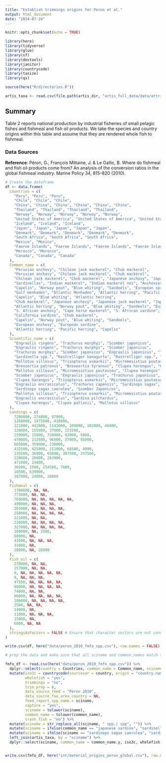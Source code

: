 ```yaml
---
title: "Establish trimmings origins for Peron et al."
output: html_document
date: "2024-07-24"
---
```



```r

knitr::opts_chunk$set(echo = TRUE)

library(here)
library(tidyverse)
library(glue)
library(sf)
library(devtools)
library(janitor)
library(countrycode)
library(taxize)
library(qs)

source(here("R/directories.R"))

artis_taxa <- read.csv(file.path(artis_dir, "artis_full_data/data/attribute tables/sciname.csv")) ## read in attribute table with common names

```

## Summary

Table 2 reports national production by industrial fisheries of small pelagic fishes and fishmeal and fish oil products. We take the species and country origins within this table and assume that they are rendered whole fish to fishmeal. 

### Data Sources

**Reference**: Péron, G., François Mittaine, J. & Le Gallic, B. Where do fishmeal and fish oil products come from? An analysis of the conversion ratios in the global fishmeal industry. Marine Policy 34, 815–820 (2010).

```r

# Create the dataframe
df <- data.frame(
  Countries = c(
    "Peru", "Peru", "Peru", 
    "Chile", "Chile", "Chile", 
    "China", "China", "China", "China", "China", "China", 
    "Thailand", "Thailand", "Thailand", "Thailand", 
    "Norway", "Norway", "Norway", "Norway", "Norway", 
    "United States of America", "United States of America", "United States of America", "United States of America", "United States of America", 
    "Iceland", "Iceland", "Iceland", 
    "Japan", "Japan", "Japan", "Japan", "Japan", 
    "Denmark", "Denmark", "Denmark", "Denmark", "Denmark", 
    "South Africa", "South Africa", "South Africa", 
    "Mexico", "Mexico", 
    "Faeroe Islands", "Faeroe Islands", "Faeroe Islands", "Faeroe Islands", 
    "Morocco", "Morocco", 
    "Canada", "Canada", "Canada"
  ),
  Common_name = c(
    "Peruvian anchovy", "Chilean jack mackerel", "Chub mackerel", 
    "Peruvian anchovy", "Chilean jack mackerel", "Chub mackerel", 
    "Chilean jack mackerel", "Chub mackerel", "Japanese anchovy", "Japanese jack mackerel", "Japanese sardine", "Pacific herring", 
    "Sardinellas", "Indian mackerel", "Indian mackerel nei", "Anchovies nei", 
    "Capelin", "Norway pout", "Blue whiting", "Sandeels", "European sprat", 
    "Gulf menhaden", "Atlantic Menhaden", "Atlantic herring", "Pacific herring", "California sardine", 
    "Capelin", "Blue whiting", "Atlantic herring", 
    "Chub mackerel", "Japanese anchovy", "Japanese jack mackerel", "Japanese sardine", "Pacific herring", 
    "Atlantic herring", "Norway pout", "Blue whiting", "Sandeels", "European sprat", 
    "S. African anchovy", "Cape horse mackerel", "S. African sardine", 
    "California sardine", "Chub mackerel", 
    "Capelin", "Norway pout", "Blue whiting", "Sandeels", 
    "European anchovy", "European sardine", 
    "Atlantic herring", "Pacific herring", "Capelin"
  ),
  Scientific_name = c(
    "Engraulis ringens", "Trachurus murphyi", "Scomber japonicus", 
    "Engraulis ringens", "Trachurus murphyi", "Scomber japonicus", 
    "Trachurus murphyi", "Scomber japonicus", "Engraulis japonicus", "Trachurus japonicus", "Sardinops melanostictus", "Clupea pallasii", 
    "Sardinella spp.", "Rastrelliger kanagurta", "Rastrelliger spp.", "Engraulidae", 
    "Mallotus villosus", "Trisopterus esmarkii", "Micromesistius poutassou", "Ammodytes spp", "Sprattus sprattus", 
    "Brevoortia patronus", "Brevoortia tyrannus", "Clupea harengus", "Clupea pallasii", "Sardinops sagax caerulea", 
    "Mallotus villosus", "Micromesistius poutassou", "Clupea harengus", 
    "Scomber japonicus", "Engraulis japonicus", "Trachurus japonicus", "Sardinops melanostictus", "Clupea pallasii", 
    "Clupea harengus", "Trisopterus esmarkii", "Micromesistius poutassou", "Ammodytes spp", "Sprattus sprattus", 
    "Engraulis encrasicolus", "Trachurus capensis", "Sardinops sagax", 
    "Sardinops sagax caerulea", "Scomber Japonicus", 
    "Mallotus villosus", "Trisopterus esmarkii", "Micromesistius poutassou", "Ammodytes spp", 
    "Engraulis encrasicolus", "Sardina pilchardus", 
    "Clupea harengus", "Clupea pallasii", "Mallotus villosus"
  ),
  Landings = c(
    7200000, 274000, 87000, 
    1268000, 1475000, 418000, 
    121000, 442000, 1142000, 109000, 182000, 46000, 
    128000, 155000, 37000, 155500, 
    229000, 15000, 720000, 92000, 5000, 
    479000, 212000, 96000, 37000, 85000, 
    665000, 359000, 238000, 
    432500, 425000, 211000, 68500, 4000, 
    135500, 36000, 65000, 387500, 257500, 
    228000, 26000, 263000, 
    471000, 24000, 
    36500, 1500, 254500, 7000, 
    18500, 639000, 
    187000, 24000, 28000
  ),
  Fishmeal = c(
    1700000, NA, NA, 
    773000, NA, NA, 
    769000, NA, NA, NA, NA, NA, 
    499000, NA, NA, NA, 
    203000, NA, NA, NA, NA, 
    258000, NA, NA, NA, NA, 
    221000, NA, NA, 
    226000, NA, NA, NA, NA, 
    327000, NA, NA, NA, NA, 
    109000, NA, 2500, 
    68000, NA, 
    43500, NA, NA, NA, 
    31000, NA, 
    28000, NA, 28000
  ),
  Fish_oil = c(
    270000, NA, NA, 
    157000, NA, NA, 
    0, NA, NA, NA, NA, NA, 
    0, NA, NA, NA, 
    47500, NA, NA, NA, NA, 
    88000, NA, NA, NA, NA, 
    74000, NA, NA, 
    66000, NA, NA, NA, NA, 
    106000, NA, NA, NA, NA, 
    2500, NA, NA, 
    14000, NA, 
    11000, NA, NA, NA, 
    15000, NA, 
    6000, NA, NA
  ),
  stringsAsFactors = FALSE # Ensure that character vectors are not converted to factors
)

write.csv(df, here("data/peron_2010_fmfo_spp.csv"), row.names = FALSE)

```


```r
# prep the data and make sure that all sciname and common_names match the artis taxa

fmfo_df <- read.csv(here("data/peron_2010_fmfo_spp.csv")) %>%
  dplyr::select(country = Countries, common_name = Common_name, sciname = Scientific_name) %>%
  mutate(iso3c = countrycode(sourcevar = country, origin = "country.name", destination = "iso3c"),
         wholefish = "yes",
         trimmings = "no",
         trim_prop = 0, 
         data_source_feed = "Peron 2010", 
         data_source_fao_area_country = NA, 
         feed_report_spp_name = sciname, 
         capture = "yes", 
         sciname = tolower(sciname),
         common_name = tolower(common_name),
         trash_fish = "no") %>%
  mutate(sciname = str_replace_all(sciname, " spp.| spp", "")) %>%
  mutate(sciname = ifelse(common_name == "japanese sardine", "sardinella zunasi", sciname)) %>%
  mutate(sciname = ifelse(sciname == "sardinops sagax caerulea", "sardinops sagax", sciname)) %>%
  left_join(artis_taxa, by = "sciname") %>%
  dplyr::select(sciname, common_name = common_name.y, iso3c, wholefish, trimmings, trim_prop, data_source_feed, data_source_fao_area_country, feed_report_spp_name, capture, trash_fish)


write.csv(fmfo_df, here("int/material_origins_peron_global.csv"), row.names = FALSE)

```




